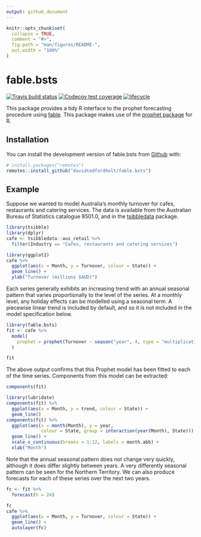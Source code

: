 ```yaml
---
output: github_document
---
```


<!-- README.md is generated from README.Rmd. Please edit that file -->

```r
knitr::opts_chunk$set(
  collapse = TRUE,
  comment = "#>",
  fig.path = "man/figures/README-",
  out.width = "100%"
)
```
# fable.bsts
[![Travis build status](https://travis-ci.org/davidtedfordholt/fable.bsts?branch=master)](https://travis-ci.org/davidtedfordholt/fable.bsts)
[![Codecov test coverage](https://codecov.io/gh/davidtedfordholt/fable.bsts/branch/master/graph/badge.svg)](https://codecov.io/gh/davidtedfordholt/fable.bsts?branch=master)
[![lifecycle](https://img.shields.io/badge/lifecycle-experimental-orange.svg)](https://www.tidyverse.org/lifecycle/#experimental)

This package provides a tidy R interface to the prophet forecasting procedure using [fable](https://github.com/tidyverts/fable). This package makes use of the [prophet package](https://cran.r-project.org/package=bsts) for R.

## Installation

You can install the development version of fable.bsts from [Github](https://github.com/davidtedfordholt/bsts) with:

``` r
# install.packages("remotes")
remotes::install_github("davidtedfordholt/fable.bsts")
```

## Example

Suppose we wanted to model Australia's monthly turnover for cafes, restaurants and catering services. The data is available from the Australian Bureau of Statistics catalogue 8501.0, and in the [tsibbledata](https://github.com/tidyverts/tsibbledata) package.

```r
library(tsibble)
library(dplyr)
cafe <- tsibbledata::aus_retail %>% 
  filter(Industry == "Cafes, restaurants and catering services")
```
```r
library(ggplot2)
cafe %>% 
  ggplot(aes(x = Month, y = Turnover, colour = State)) + 
  geom_line() + 
  ylab("Turnover (millions $AUD)")
```

Each series generally exhibits an increasing trend with an annual seasonal pattern that varies proportionally to the level of the series. At a monthly level, any holiday effects can be modelled using a seasonal term. A piecewise linear trend is included by default, and so it is not included in the model specification below.

```r
library(fable.bsts)
fit <- cafe %>% 
  model(
    prophet = prophet(Turnover ~ season("year", 4, type = "multiplicative"))
  )
```

```r
fit
```

The above output confirms that this Prophet model has been fitted to each of the time series. Components from this model can be extracted:

```r
components(fit)
```
```r
library(lubridate)
components(fit) %>%
  ggplot(aes(x = Month, y = trend, colour = State)) + 
  geom_line()
components(fit) %>%
  ggplot(aes(x = month(Month), y = year, 
             colour = State, group = interaction(year(Month), State))) + 
  geom_line() + 
  scale_x_continuous(breaks = 1:12, labels = month.abb) + 
  xlab("Month")
```

Note that the annual seasonal pattern does not change very quickly, although it does differ slightly between years. A very differently seasonal pattern can be seen for the Northern Territory. We can also produce forecasts for each of these series over the next two years.

```r
fc <- fit %>% 
  forecast(h = 24)
```

```r
fc
cafe %>% 
  ggplot(aes(x = Month, y = Turnover, colour = State)) + 
  geom_line() + 
  autolayer(fc)
```

